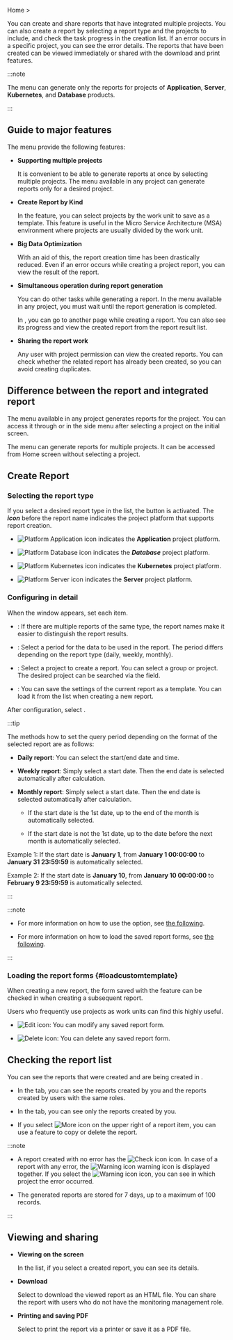Home &gt; <Cmdname sid="side_integratedReport" className="uitext" />

You can create and share reports that have integrated multiple projects. You can also create a report by selecting a report type and the projects to include, and check the task progress in the creation list. If an error occurs in a specific project, you can see the error details. The reports that have been created can be viewed immediately or shared with the download and print features.

<ImgLang img='integration_report_01.png' />

:::note

The <Cmdname sid="side_integratedReport" className="uitext" /> menu can generate only the reports for projects of **Application**, **Server**, **Kubernetes**, and **Database** products.

:::

## Guide to major features

The <Cmdname sid="side_integratedReport" className="uitext" /> menu provide the following features:

- **Supporting multiple projects**

  It is convenient to be able to generate reports at once by selecting multiple projects. The <Cmdname sid="side_report" className="uitext" /> menu available in any project can generate reports only for a desired project.

- **Create Report by Kind**

  In the <Cmdname sid="create_report" className="uitext" /> feature, you can select projects by the work unit to save as a template. This feature is useful in the Micro Service Architecture (MSA) environment where projects are usually divided by the
  work unit.

- **Big Data Optimization**

  With an aid of this, the report creation time has been drastically reduced. Even if an error occurs while creating a project report, you can view the result of the report.

- **Simultaneous operation during report generation**

  You can do other tasks while generating a report. In the <Cmdname sid="side_report" className="uitext" /> menu available in any project, you must wait until the report generation is completed.

  In <Cmdname sid="side_integratedReport" className="uitext" />, you can go to another page while creating a report. You can also see its progress and view the created report from the report result list.

- **Sharing the report work**

  Any user with project permission can view the created reports. You can check whether the related report has already been created, so you can avoid creating duplicates.

## Difference between the report and integrated report

The <Cmdname sid="side_report" className="uitext" /> menu available in any project generates reports for the project. You can access it through <Cmdname sid="side_report" className="uitext" /> or <Cmdname sid="side_reportStat" className="uitext" /> in the side menu after selecting a project on the initial screen.

The <Cmdname sid="side_integratedReport" className="uitext" /> menu can generate reports for multiple projects. It can be accessed from Home screen without selecting a project.

## Create Report

<Columns>
<Column className="text--left width--60 padding-r--10">

### Selecting the report type

If you select a desired report type in the <Cmdname sid="report_type" className="uitext" /> list, the <Cmdname sid="create_report" className="uitext" /> button is activated. The ***icon*** before the report name indicates the project platform that supports report creation.

- ![Platform Application icon](/img/platform-application.svg) indicates the **Application** project platform.

- ![Platform Database icon](/img/platform-database.svg) indicates the **_Database_** project platform.

- ![Platform Kubernetes icon](/img/platform-kubernetes.svg) indicates the **Kubernetes** project platform.

- ![Platform Server icon](/img/platform-server.svg) indicates the **Server** project platform.

</Column>

<Column className="text--left">

<ImgLang img='integration_report_02.png' />

</Column>
</Columns>

<Columns>
<Column className="text--left width--60 padding-r--10">

### Configuring in detail

When the <Cmdname sid="create_report" className="uitext" /> window appears, set each item.

- <Cmdname sid="title" className="uitext" />: If there are multiple reports of the same type, the report names make it easier to distinguish the report results.

- <Cmdname sid="time" className="uitext" />: Select a period for the data to be used in the report. The period differs depending on the report type (daily, weekly, monthly).

- <Cmdname sid="project" className="uitext" />: Select a project to create a report. You can select a group or project. The desired project can be searched via the <Cmdname sid="search" className="uitext" /> field.

- <Cmdname sid="save_report_template" className="uitext" />: You can save the settings of the current report as a template. You can load it from the <Cmdname sid="type" className="uitext" /> list when creating a new report.

After configuration, select <Cmdname sid="create_report" className="uitext" />.

</Column>

<Column className="text--left">

<ImgLang img='master_report.png' />

</Column>
</Columns>

:::tip

The methods how to set the query period depending on the format of the selected report are as follows:

- **Daily report**: You can select the start/end date and time.

- **Weekly report**: Simply select a start date. Then the end date is selected automatically after calculation.

- **Monthly report**: Simply select a start date. Then the end date is selected automatically after calculation.

  - If the start date is the 1st date, up to the end of the month is automatically selected.

  - If the start date is not the 1st date, up to the date before the next month is automatically selected.

Example 1: If the start date is **January 1**, from **January 1 00:00:00** to **January 31 23:59:59** is automatically selected.

Example 2: If the start date is **January 10**, from **January 10 00:00:00** to **February 9 23:59:59** is automatically selected.

:::

:::note

- For more information on how to use the <Cmdname sid="time" className="uitext" /> option, see [the following](../usage-ui#timeselector).

- For more information on how to load the saved report forms, see [the following](#loadcustomtemplate).

:::

### Loading the report forms {#loadcustomtemplate}

<Columns>
<Column className="text--left width--60 padding-r--10">

When creating a new report, the form saved with the <Cmdname sid="save_report_template" className="uitext" /> feature can be checked in <Cmdname sid="type" className="uitext" /> when creating a subsequent report.

Users who frequently use projects as work units can find this highly useful.

- ![Edit icon](/img/ic-edit.svg): You can modify any saved report form.

- ![Delete icon](/img/ico-trash.svg): You can delete any saved report form.

</Column>
<Column className="text--left">

<ImgLang img="int-report-type-custom-template.png" />

</Column>
</Columns>

## Checking the report list

<Columns>
<Column className="text--left width--60 padding-r--10">

You can see the reports that were created and are being created in <Cmdname sid="generation_report_list" className="uitext" />.

- In the <Cmdname sid="all" className="uitext" /> tab, you can see the reports created by you and the reports created by users with the same roles.

- In the <Cmdname sid="my_report" className="uitext" /> tab, you can see only the reports created by you.

- If you select ![More icon](/img/ico-more.svg) on the upper right of a report item, you can use a feature to copy or delete the report.

</Column>
<Column className="text--left padding-r--10">

<ImgLang img='integration_report_03.png' />

</Column>
</Columns>

:::note

- A report created with no error has the ![Check icon](/img/ic-check-bl.svg) icon. In case of a report with any error, the ![Warning icon](/img/ic-warning-org.svg) warning icon is displayed together. If you select the ![Warning icon](/img/ic-warning-org.svg) icon, you can see in which project the error occurred.

- The generated reports are stored for 7 days, up to a maximum of 100 records.

:::

## Viewing and sharing

<Columns>
<Column className="text--left width--40 padding-r--10">

- **Viewing on the screen**

  In the <Cmdname sid="generation_report_list" className="uitext" /> list, if you select a created report, you can see its details.

- **Download**

  Select <Cmdname sid="download" className="uitext" /> to download the viewed report as an HTML file. You can share the report with users who do not have the monitoring management role.

- **Printing and saving PDF**

  Select <Cmdname sid="print" className="uitext" /> to print the report via a printer or save it as a PDF file. 

</Column>
<Column className="text--left">

<ImgLang img='integration_report_04.png' />

</Column>
</Columns>

